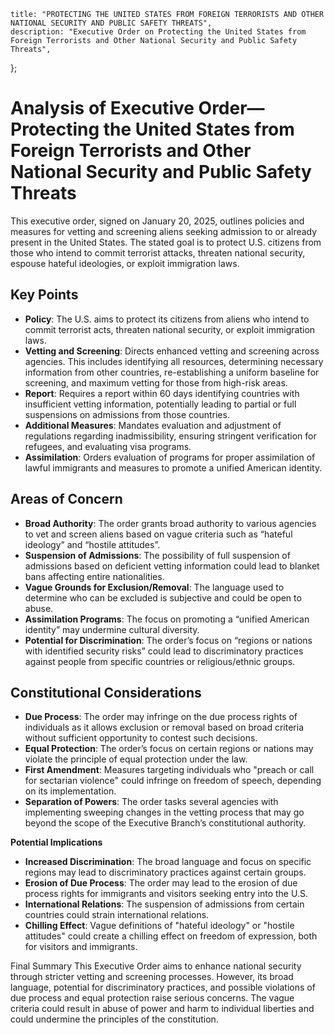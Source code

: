     title: "PROTECTING THE UNITED STATES FROM FOREIGN TERRORISTS AND OTHER NATIONAL SECURITY AND PUBLIC SAFETY THREATS",
    description: "Executive Order on Protecting the United States from Foreign Terrorists and Other National Security and Public Safety Threats",
};

# Analysis of Executive Order—Protecting the United States from Foreign Terrorists and Other National Security and Public Safety Threats

This executive order, signed on January 20, 2025, outlines policies and measures for vetting and screening aliens seeking admission to or already present in the United States. The stated goal is to protect U.S. citizens from those who intend to commit terrorist attacks, threaten national security, espouse hateful ideologies, or exploit immigration laws.

## Key Points

-   **Policy**: The U.S. aims to protect its citizens from aliens who intend to commit terrorist acts, threaten national security, or exploit immigration laws.
-   **Vetting and Screening**: Directs enhanced vetting and screening across agencies. This includes identifying all resources, determining necessary information from other countries, re-establishing a uniform baseline for screening, and maximum vetting for those from high-risk areas.
-   **Report**: Requires a report within 60 days identifying countries with insufficient vetting information, potentially leading to partial or full suspensions on admissions from those countries.
-   **Additional Measures**: Mandates evaluation and adjustment of regulations regarding inadmissibility, ensuring stringent verification for refugees, and evaluating visa programs.
-   **Assimilation**: Orders evaluation of programs for proper assimilation of lawful immigrants and measures to promote a unified American identity.

## Areas of Concern

-   **Broad Authority**: The order grants broad authority to various agencies to vet and screen aliens based on vague criteria such as “hateful ideology” and “hostile attitudes”.
-   **Suspension of Admissions**: The possibility of full suspension of admissions based on deficient vetting information could lead to blanket bans affecting entire nationalities.
-  **Vague Grounds for Exclusion/Removal**: The language used to determine who can be excluded is subjective and could be open to abuse. 
-   **Assimilation Programs**: The focus on promoting a “unified American identity” may undermine cultural diversity.
-   **Potential for Discrimination**: The order’s focus on “regions or nations with identified security risks” could lead to discriminatory practices against people from specific countries or religious/ethnic groups.

## Constitutional Considerations

-   **Due Process**: The order may infringe on the due process rights of individuals as it allows exclusion or removal based on broad criteria without sufficient opportunity to contest such decisions.
-   **Equal Protection**: The order’s focus on certain regions or nations may violate the principle of equal protection under the law.
-   **First Amendment**: Measures targeting individuals who "preach or call for sectarian violence" could infringe on freedom of speech, depending on its implementation.
-   **Separation of Powers**: The order tasks several agencies with implementing sweeping changes in the vetting process that may go beyond the scope of the Executive Branch’s constitutional authority.

**Potential Implications**

-   **Increased Discrimination**: The broad language and focus on specific regions may lead to discriminatory practices against certain groups.
-   **Erosion of Due Process**: The order may lead to the erosion of due process rights for immigrants and visitors seeking entry into the U.S.
-   **International Relations**: The suspension of admissions from certain countries could strain international relations.
-   **Chilling Effect**: Vague definitions of "hateful ideology" or "hostile attitudes" could create a chilling effect on freedom of expression, both for visitors and immigrants.

Final Summary
This Executive Order aims to enhance national security through stricter vetting and screening processes. However, its broad language, potential for discriminatory practices, and possible violations of due process and equal protection raise serious concerns. The vague criteria could result in abuse of power and harm to individual liberties and could undermine the principles of the constitution.
